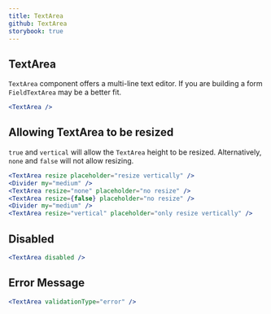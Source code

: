 ```yaml
---
title: TextArea
github: TextArea
storybook: true
---
```


## TextArea

`TextArea` component offers a multi-line text editor. If you are building a form `FieldTextArea` may be a better fit.

```jsx
<TextArea />
```

## Allowing TextArea to be resized

`true` and `vertical` will allow the `TextArea` height to be resized. Alternatively, `none` and `false` will not allow resizing.

```jsx
<TextArea resize placeholder="resize vertically" />
<Divider my="medium" />
<TextArea resize="none" placeholder="no resize" />
<TextArea resize={false} placeholder="no resize" />
<Divider my="medium" />
<TextArea resize="vertical" placeholder="only resize vertically" />
```

## Disabled

```jsx
<TextArea disabled />
```

## Error Message

```jsx
<TextArea validationType="error" />
```
